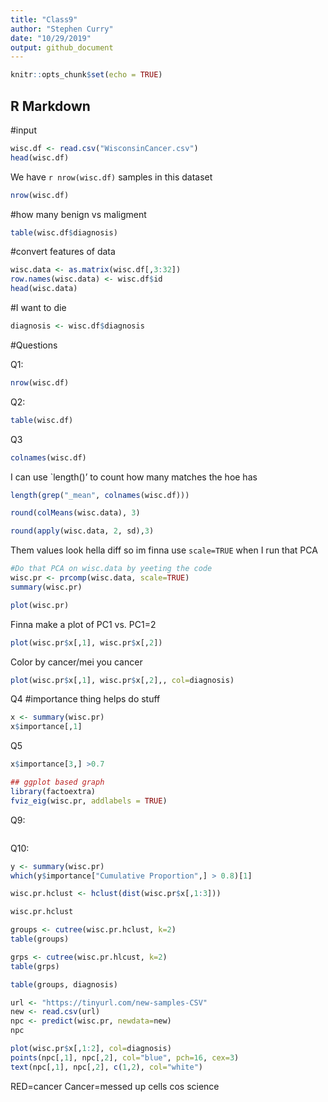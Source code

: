 ```yaml
---
title: "Class9"
author: "Stephen Curry"
date: "10/29/2019"
output: github_document
---
```


```r
knitr::opts_chunk$set(echo = TRUE)
```

## R Markdown

#input
```r
wisc.df <- read.csv("WisconsinCancer.csv")
head(wisc.df)
```

We have `r nrow(wisc.df)` samples in this dataset

```r
nrow(wisc.df)
```

#how many benign vs maligment
```r
table(wisc.df$diagnosis)
```


#convert features of data
```r
wisc.data <- as.matrix(wisc.df[,3:32])
row.names(wisc.data) <- wisc.df$id
head(wisc.data)
```

#I want to die
```r
diagnosis <- wisc.df$diagnosis
```

#Questions

Q1: 
```r
nrow(wisc.df)
```

Q2:
```r
table(wisc.df)
```

Q3
```r
colnames(wisc.df)
```

I can use `length()' to count how many matches the hoe has
```r
length(grep("_mean", colnames(wisc.df)))
```

```r
round(colMeans(wisc.data), 3)
```

```r
round(apply(wisc.data, 2, sd),3)
```

Them values look hella diff so im finna use `scale=TRUE` when I run that PCA

```r
#Do that PCA on wisc.data by yeeting the code
wisc.pr <- prcomp(wisc.data, scale=TRUE)
summary(wisc.pr)
```

```r
plot(wisc.pr)
```

Finna make a plot of PC1 vs. PC1=2

```r
plot(wisc.pr$x[,1], wisc.pr$x[,2])
```

Color by cancer/mei you cancer

```r
plot(wisc.pr$x[,1], wisc.pr$x[,2],, col=diagnosis)
```

Q4 #importance thing helps do stuff
```r
x <- summary(wisc.pr)
x$importance[,1]
```

Q5
```r
x$importance[3,] >0.7
```

```r
## ggplot based graph
library(factoextra)
fviz_eig(wisc.pr, addlabels = TRUE)
```

Q9:
```r

```

Q10:
```r
y <- summary(wisc.pr)
which(y$importance["Cumulative Proportion",] > 0.8)[1]
```


```r
wisc.pr.hclust <- hclust(dist(wisc.pr$x[,1:3]))
```
```r
wisc.pr.hclust
```
```r
groups <- cutree(wisc.pr.hclust, k=2)
table(groups)
```

```r
grps <- cutree(wisc.pr.hlcust, k=2)
table(grps)
```

```r
table(groups, diagnosis)
```

```r
url <- "https://tinyurl.com/new-samples-CSV"
new <- read.csv(url)
npc <- predict(wisc.pr, newdata=new)
npc
```

```r
plot(wisc.pr$x[,1:2], col=diagnosis)
points(npc[,1], npc[,2], col="blue", pch=16, cex=3)
text(npc[,1], npc[,2], c(1,2), col="white")
```

RED=cancer
Cancer=messed up cells cos science


